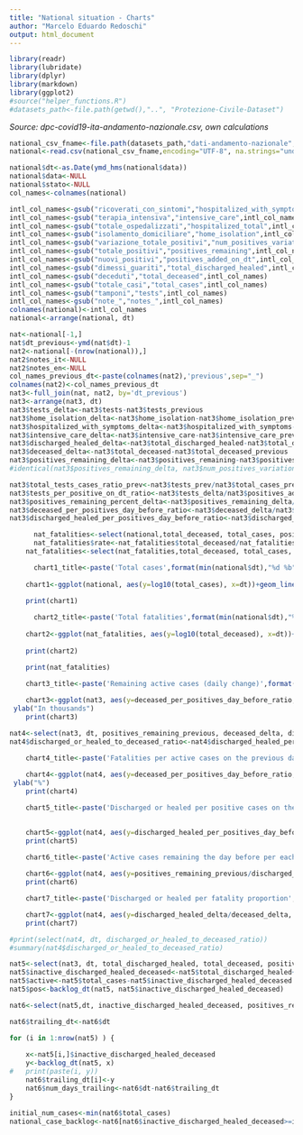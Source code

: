 ```yaml
---
title: "National situation - Charts"
author: "Marcelo Eduardo Redoschi"
output: html_document
---
```


```r
library(readr)
library(lubridate)
library(dplyr)
library(markdown)
library(ggplot2)
#source("helper_functions.R")
#datasets_path<-file.path(getwd(),"..", "Protezione-Civile-Dataset") 
```

*Source: dpc-covid19-ita-andamento-nazionale.csv, own calculations*

```r
national_csv_fname<-file.path(datasets_path,"dati-andamento-nazionale","dpc-covid19-ita-andamento-nazionale.csv")
national<-read.csv(national_csv_fname,encoding="UTF-8", na.strings="undefined") 
```

```r
national$dt<-as.Date(ymd_hms(national$data))
national$data<-NULL 
national$stato<-NULL
col_names<-colnames(national)

intl_col_names<-gsub("ricoverati_con_sintomi","hospitalized_with_symptoms",col_names)
intl_col_names<-gsub("terapia_intensiva","intensive_care",intl_col_names)
intl_col_names<-gsub("totale_ospedalizzati","hospitalized_total",intl_col_names)
intl_col_names<-gsub("isolamento_domiciliare","home_isolation",intl_col_names)
intl_col_names<-gsub("variazione_totale_positivi","num_positives_variation",intl_col_names)
intl_col_names<-gsub("totale_positivi","positives_remaining",intl_col_names)
intl_col_names<-gsub("nuovi_positivi","positives_added_on_dt",intl_col_names)
intl_col_names<-gsub("dimessi_guariti","total_discharged_healed",intl_col_names)
intl_col_names<-gsub("deceduti","total_deceased",intl_col_names)
intl_col_names<-gsub("totale_casi","total_cases",intl_col_names)
intl_col_names<-gsub("tamponi","tests",intl_col_names)
intl_col_names<-gsub("note_","notes_",intl_col_names)
colnames(national)<-intl_col_names
national<-arrange(national, dt)
```

```r
nat<-national[-1,]
nat$dt_previous<-ymd(nat$dt)-1
nat2<-national[-(nrow(national)),]
nat2$notes_it<-NULL 
nat2$notes_en<-NULL 
col_names_previous_dt<-paste(colnames(nat2),'previous',sep="_")
colnames(nat2)<-col_names_previous_dt
nat3<-full_join(nat, nat2, by='dt_previous')
nat3<-arrange(nat3, dt)
nat3$tests_delta<-nat3$tests-nat3$tests_previous
nat3$home_isolation_delta<-nat3$home_isolation-nat3$home_isolation_previous
nat3$hospitalized_with_symptoms_delta<-nat3$hospitalized_with_symptoms-nat3$hospitalized_with_symptoms_previous
nat3$intensive_care_delta<-nat3$intensive_care-nat3$intensive_care_previous
nat3$discharged_healed_delta<-nat3$total_discharged_healed-nat3$total_discharged_healed_previous
nat3$deceased_delta<-nat3$total_deceased-nat3$total_deceased_previous
nat3$positives_remaining_delta<-nat3$positives_remaining-nat3$positives_remaining_previous
#identical(nat3$positives_remaining_delta, nat3$num_positives_variation)
```
```r
nat3$total_tests_cases_ratio_prev<-nat3$tests_prev/nat3$total_cases_previous
nat3$tests_per_positive_on_dt_ratio<-nat3$tests_delta/nat3$positives_added_on_dt
nat3$positives_remaining_percent_delta<-nat3$positives_remaining_delta/nat3$positives_remaining_previous*100
nat3$deceased_per_positives_day_before_ratio<-nat3$deceased_delta/nat3$positives_remaining_previous*100
nat3$discharged_healed_per_positives_day_before_ratio<-nat3$discharged_healed_delta/nat3$positives_remaining_previous*100
```

```r
      nat_fatalities<-select(national,total_deceased, total_cases, positives_added_on_dt, dt)
      nat_fatalities$rate<-nat_fatalities$total_deceased/nat_fatalities$total_cases*100
    nat_fatalities<-select(nat_fatalities,total_deceased, total_cases, rate, dt, positives_added_on_dt)
```

```r
      chart1_title<-paste('Total cases',format(min(national$dt),"%d %b"),"-",format(max(national$dt),"%d %b %Y"))
    
    chart1<-ggplot(national, aes(y=log10(total_cases), x=dt))+geom_line(color="#40B35A", linetype=2)+ggtitle(chart1_title)+ylab("Logarithmic scale")+xlab("Date")
    
    print(chart1)
```
```r
      chart2_title<-paste('Total fatalities',format(min(national$dt),"%d %b"),"-",format(max(national$dt),"%d %b %Y"))
    
    chart2<-ggplot(nat_fatalities, aes(y=log10(total_deceased), x=dt))+geom_line(color="#98234a")+ggtitle(chart2_title)+ylab("Logarithmic scale")+xlab("Date")
    
    print(chart2)

    print(nat_fatalities)

```
```r


    chart3_title<-paste('Remaining active cases (daily change)',format(min(national$dt),"%d %b"),"-",format(max(national$dt),"%d %b %Y"))
    
    chart3<-ggplot(nat3, aes(y=deceased_per_positives_day_before_ratio, x=dt))+geom_path(color="orange")+ggtitle(chart3_title)+xlab("Date")+
 ylab("In thousands")
    print(chart3)

```

```r
nat4<-select(nat3, dt, positives_remaining_previous, deceased_delta, discharged_healed_delta, deceased_per_positives_day_before_ratio, discharged_healed_per_positives_day_before_ratio)
nat4$discharged_or_healed_to_deceased_ratio<-nat4$discharged_healed_per_positives_day_before_ratio/nat4$deceased_per_positives_day_before_ratio
```

```r

    chart4_title<-paste('Fatalities per active cases on the previous day',format(min(national$dt)+1,"%d %b"),"-",format(max(national$dt),"%d %b %Y"))
    
    chart4<-ggplot(nat4, aes(y=deceased_per_positives_day_before_ratio, x=dt))+geom_line(color="red",linetype=2)+ggtitle(chart4_title)+xlab(paste(format(min(nat$dt),"%d %b"),"-",format(max(nat$dt),"%d %b %Y")))+
 ylab("%")
    print(chart4)

```

```r
    
    chart5_title<-paste('Discharged or healed per positive cases on the previous day',format(min(national$dt)+1,"%d %b"),"-",format(max(national$dt),"%d %b"))
    

    chart5<-ggplot(nat4, aes(y=discharged_healed_per_positives_day_before_ratio, x=dt))+geom_line(color="green")+ggtitle(chart5_title)+xlab("Date")+ylab("Proportion")
    print(chart5)
```


```r

    chart6_title<-paste('Active cases remaining the day before per each healed or discharged')
    
    chart6<-ggplot(nat4, aes(y=positives_remaining_previous/discharged_healed_delta, x=dt))+geom_line(color="purple",linetype=5)+ggtitle(chart6_title)+xlab(paste(format(min(national$dt)+1,"%d %b"),"-",format(max(national$dt),"%d %b %Y")))+ylab("Proportion (smaller numbers are better)")
    print(chart6)
```


```r
    
    chart7_title<-paste('Discharged or healed per fatality proportion',format(min(national$dt),"%d %b"),"-",format(max(national$dt),"%d %b %Y"))

    chart7<-ggplot(nat4, aes(y=discharged_healed_delta/deceased_delta, x=dt))+geom_line(color="#7D2860")+ggtitle(chart7_title)+xlab("Date")+ylab("Higher figures are better")
    print(chart7)
```



```r
#print(select(nat4, dt, discharged_or_healed_to_deceased_ratio))
#summary(nat4$discharged_or_healed_to_deceased_ratio)
```


```r
nat5<-select(nat3, dt, total_discharged_healed, total_deceased, positives_remaining, total_cases)
nat5$inactive_discharged_healed_deceased<-nat5$total_discharged_healed+nat5$total_deceased
nat5$active<-nat5$total_cases-nat5$inactive_discharged_healed_deceased
nat5$pos<-backlog_dt(nat5, nat5$inactive_discharged_healed_deceased)

nat6<-select(nat5,dt, inactive_discharged_healed_deceased, positives_remaining, total_cases)

nat6$trailing_dt<-nat6$dt 

for (i in 1:nrow(nat5) ) { 
	
	x<-nat5[i,]$inactive_discharged_healed_deceased
	y<-backlog_dt(nat5, x) 
#	print(paste(i, y))
	nat6$trailing_dt[i]<-y
	nat6$num_days_trailing<-nat6$dt-nat6$trailing_dt
}
```

```r
initial_num_cases<-min(nat6$total_cases)
national_case_backlog<-nat6[nat6$inactive_discharged_healed_deceased>=initial_num_cases,]
```

